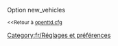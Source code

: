 {{fr/Amorce}}
Option new_vehicles

<small><<Retour à [[fr/Archive/Manual/Settings/Openttd.cfg|openttd.cfg]]</small>
[[Category:fr/Réglages et préférences]]